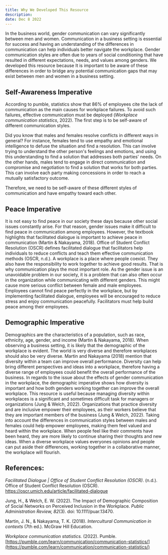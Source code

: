 ```yaml
---
title: Why We Developed This Resource
description:
date: Dec 8 2022
---
```

In the business world, gender communication can vary significantly between men and women. Communication in a business setting is essential for success and having an understanding of the differences in communication can help individuals better navigate the workplace. Gender communication styles are often due to years of social conditioning that have resulted in different expectations, needs, and values among genders. We developed this resource because It is important to be aware of these differences in order to bridge any potential communication gaps that may exist between men and women in a business setting.

## Self-Awareness Imperative

According to pumble, statistics show that 86% of employees cite the lack of communication as the main causes for workplace failures. To avoid such failures, effective communication must be deployed (*Workplace communication statistics*, 2022). The first step is to be self-aware of different communication styles. 

Did you know that males and females resolve conflicts in different ways in general? For instance, females tend to use empathy and emotional intelligence to defuse the situation and find a resolution. This can involve trying to understand the other person's feelings and emotions, and using this understanding to find a solution that addresses both parties' needs. On the other hands, males tend to engage in direct communication and compromise and negotiation to find a solution that works for both parties. This can involve each party making concessions in order to reach a mutually satisfactory outcome.

Therefore, we need to be self-aware of these different styles of communication and have empathy toward each other.

## **Peace Imperative**

It is not easy to find peace in our society these days because other social issues constantly arise. For that reason, gender issues make it difficult to find peace in communication among employees. However, the textbook highlights that facilitated dialogue is important to achieve peace in communication (Martin & Nakayama, 2018). Office of Student Conflict Resolution (OSCR) defines facilitated dialogue that facilitators help individuals to reduce conflicts and teach them effective communication methods (OSCR, n.d.). A workplace is a place where people coexist. They also have the responsibility to work together to achieve good results. That is why communication plays the most important role. As the gender issue is an unavoidable problem in our society, it is a problem that can also often occur in the organization while communicating with different genders. This might cause more serious conflict between female and male employees. Employees cannot find peace perfectly in the workplace, but by implementing facilitated dialogue, employees will be encouraged to reduce stress and enjoy communication peacefully. Facilitators must help build peace among their employees.


## **Demographic Imperative**

Demographics are the characteristics of a population, such as race, ethnicity, age, gender, and income (Martin & Nakayama, 2018).  When observing a business setting, it is likely that the demographic of the workplace is evident.  The world is very diverse and therefore workplaces should also be very diverse.  Martin and Nakayama (2018) mention that diversity within a team can improve overall performance.  Diversity can help bring different perspectives and ideas into a workplace, therefore having a diverse range of employees could benefit the overall performance of the business.  In regards to the issue about the effects of gender communication in the workplace, the demographic imperative shows how diversity is important and how both genders working together can improve the overall workplace.  This resource is useful because managing diversity within workplaces is a significant and sometimes difficult task for managers or organizations (Jung & Welch, 2022).  Organizations that practice diversity and are inclusive empower their employees, as their workers believe that they are important members of the business (Jung & Welch, 2022).  Taking into account the differences in communication styles between males and females could help empower employees, making them feel valued and heard within the workplace.  When people feel like their comments have been heard, they are more likely to continue sharing their thoughts and new ideas.  When a diverse workplace values everyones opinions and people can put aside their differences, working together in a collaborative manner, the workplace will flourish. 

## References:
*Facilitated Dialogue | Office of Student Conflict Resolution (OSCR)*. (n.d.). Office of Student Conflict Resolution (OSCR). https://oscr.umich.edu/article/facilitated-dialogue

Jung, H., & Welch, E. W. (2022). The Impact of Demographic Composition of Social Networks on Perceived Inclusion in the Workplace. *Public Administration Review, 82*(3). doi: 10.1111/puar.13470. 

Martin, J. N., & Nakayama, T. K. (2018). *Intercultural Communication in contexts* (7th ed.). McGraw Hill Education.

*Workplace communication statistics.* (2022). Pumble. [https://pumble.com/learn/communication/communication-statistics/](https://pumble.com/learn/communication/communication-statistics/)


